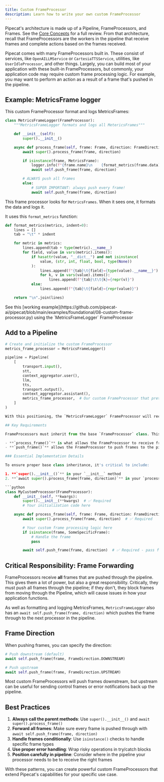 ```yaml
---
title: Custom FrameProcessor
description: Learn how to write your own custom FrameProcessor
---
```


Pipecat's architecture is made up of a Pipeline, FrameProcessors, and Frames. See the [Core Concepts](/guides/learn/pipeline) for a full review. From that architecture, recall that FrameProcessors are the workers in the pipeline that receive frames and complete actions based on the frames received.

Pipecat comes with many FrameProcessors built in. These consist of services, like `OpenAILLMService` or `CartesiaTTSService`, utilities, like `UserIdleProcessor`, and other things. Largely, you can build most of your application with these built-in FrameProcessors, but commonly, your application code may require custom frame processing logic. For example, you may want to perform an action as a result of a frame that's pushed in the pipeline.

## Example: MetricsFrame logger

This custom FrameProcessor format and logs MetricsFrames:

```python
class MetricsFrameLogger(FrameProcessor):
    """MetricsFrameLogger formats and logs all MetericsFrames"""

    def __init__(self):
        super().__init__()

    async def process_frame(self, frame: Frame, direction: FrameDirection):
        await super().process_frame(frame, direction)

        if isinstance(frame, MetricsFrame):
            logger.info(f"{frame.name}\n    {format_metrics(frame.data)}")
            await self.push_frame(frame, direction)

        # ALWAYS push all frames
        else:
            # SUPER IMPORTANT: always push every frame!
            await self.push_frame(frame, direction)
```

This frame processor looks for `MetricsFrames`. When it sees one, it formats the data and logs it.

It uses this `format_metrics` function:
```python
def format_metrics(metrics, indent=0):
    lines = []
    tab = "\t" * indent

    for metric in metrics:
        lines.append(tab + type(metric).__name__)
        for field, value in vars(metric).items():
            if hasattr(value, "__dict__") and not isinstance(
                value, (str, int, float, bool, type(None))
            ):
                lines.append(f"{tab}\t{field}={type(value).__name__}")
                for k, v in vars(value).items():
                    lines.append(f"{tab}\t\t{k}={repr(v)}")
            else:
                lines.append(f"{tab}\t{field}={repr(value)}")

    return "\n".join(lines)
```

<Note>
  See this [working
  example](https://github.com/pipecat-ai/pipecat/blob/main/examples/foundational/08-custom-frame-processor.py)
  using the `MetricsFrameLogger` FrameProcessor
</Note>

## Add to a Pipeline

```python
# Create and initialize the custom FrameProcessor
metrics_frame_processor = MetricsFrameLogger()

pipeline = Pipeline(
    [
        transport.input(),
        stt,
        context_aggregator.user(),
        llm,
        tts,
        transport.output(),
        context_aggregator.assistant(),
        metrics_frame_processor,  # Our custom FrameProcessor that pretty prints metrics frames
    ]
)

With this positioning, the `MetricsFrameLogger` FrameProcessor will receive every MetericsFrame in the pipeline.

## Key Requirements

FrameProcessors must inherit from the base `FrameProcessor` class. This ensures that your custom FrameProcessor will correctly handle frames like `StartFrame`, `EndFrame`, `StartInterruptionFrame` without having to write custom logic for those frames. This inheritance also provides it with the ability to `process_frame()` and `push_frame()`:

- **`process_frame()`** is what allows the FrameProcessor to receive frames and add custom conditional logic based on the frames that are received.
- **`push_frame()`** allows the FrameProcessor to push frames to the pipeline. Normally, frames are pushed DOWNSTREAM, but based on which processors need the output, you can also push UPSTREAM or in both directions.

### Essential Implementation Details

To ensure proper base class inheritance, it's critical to include:

1. **`super().__init__()`** in your `__init__` method
2. **`await super().process_frame(frame, direction)`** in your `process_frame()` method

```python
class MyCustomProcessor(FrameProcessor):
    def __init__(self, **kwargs):
        super().__init__(**kwargs)  # ✅ Required
        # Your initialization code here

    async def process_frame(self, frame: Frame, direction: FrameDirection):
        await super().process_frame(frame, direction)  # ✅ Required

        # Your custom frame processing logic here
        if isinstance(frame, SomeSpecificFrame):
            # Handle the frame
            pass

        await self.push_frame(frame, direction)  # ✅ Required - pass frame through
```

## Critical Responsibility: Frame Forwarding

FrameProcessors receive **all** frames that are pushed through the pipeline. This gives them a lot of power, but also a great responsibility. Critically, they must push all frames through the pipeline; if they don't, they block frames from moving through the Pipeline, which will cause issues in how your application functions.

As well as formatting and logging MetricsFrames, `MetricsFrameLogger` also has an `await self.push_frame(frame, direction)` which pushes the frame through to the next processor in the pipeline.

## Frame Direction

When pushing frames, you can specify the direction:

```python
# Push downstream (default)
await self.push_frame(frame, FrameDirection.DOWNSTREAM)

# Push upstream
await self.push_frame(frame, FrameDirection.UPSTREAM)
```

Most custom FrameProcessors will push frames downstream, but upstream can be useful for sending control frames or error notifications back up the pipeline.

## Best Practices

1. **Always call the parent methods**: Use `super().__init__()` and `await super().process_frame()`
2. **Forward all frames**: Make sure every frame is pushed through with `await self.push_frame(frame, direction)`
3. **Handle frames conditionally**: Use `isinstance()` checks to handle specific frame types
4. **Use proper error handling**: Wrap risky operations in try/catch blocks
5. **Position carefully in pipeline**: Consider where in the pipeline your processor needs to be to receive the right frames

With these patterns, you can create powerful custom FrameProcessors that extend Pipecat's capabilities for your specific use case.
